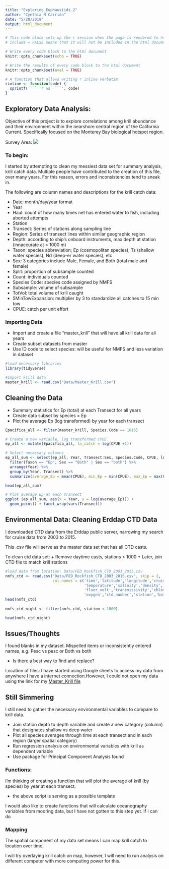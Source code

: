 ```yaml
---
title: "Exploring_Euphausiids_2"
author: "Cynthia N Carrión"
date: "5/20/2019"
output: html_document
---
```


```r
# This code block sets up the r session when the page is rendered to html
# include = FALSE means that it will not be included in the html document

# Write every code block to the html document 
knitr::opts_chunk$set(echo = TRUE)

# Write the results of every code block to the html document 
knitr::opts_chunk$set(eval = TRUE)

# A function that allows writing r inline verbatim
rinline <- function(code) {
  sprintf('``` `r %s` ```', code)
}
```

## Exploratory Data Analysis:

Objective of this project is to explore correlations among krill abundance and their environment within the nearshore central region of the California Current. Specifically focused on the Monterey Bay biological hotspot region.

Survey Area: ![](C:/Users/Stewart Wolf/Desktop/Envs_Rclass_Spring2019/Project/Exploring_Krill/Images/NMFS_stations.png)

### To begin:

I started by attempting to clean my messiest data set for summary analysis, krill catch data. Multiple people have contributed to the creation of this file, over many years. For this reason, errors and inconsistencies tend to sneak in. 

The following are column names and descriptions for the krill catch data:

 + Date: month/day/year format
 + Year
 + Haul: count of how many times net has entered water to fish, including aborted attempts
 + Station
 + Transect: Series of stations along sampling line 
 + Region: Series of transect lines within similar geographic region
 + Depth: according to ship's onboard instruments, max depth at station (innaccurate at > 1000 m)
 + Taxon: species abbreviation; Ep (cosmopolitan species), Ts (shallow water species), Nd (deep-er water species), etc
 + Sex: 3 categories include Male, Female, and Both (total male and female)
 + Split: proportion of subsample counted
 + Count: individuals counted
 + Species Code: species code assigned by NMFS 
 + Subsample: volume of subsample
 + TotVol: total volume of krill caught
 + 5MinTowExpansion: multiplier by 3 to standardize all catches to 15 min tow
 + CPUE: catch per unit effort

### Importing Data

 + Import and create a file “master_krill” that will have all krill data for all years
 + Create subset datasets from master
 + Use ID code to select species: will be useful for NMFS and less variation in dataset


```r
#load necessary libraries
library(tidyverse)

#Import krill data
master_krill <- read.csv("Data/Master_Krill.csv")
```

## Cleaning the Data

 + Summary statistics for Ep (total) at each Transect for all years
 + Create data subset by species = Ep
 + Plot the average Ep (log transformed) by year for each transect

```r
Epacifica_all <- filter(master_krill, Species.Code == 1816)

# Create a new variable, log transformed CPUE
ep_all <- mutate(Epacifica_all, ln_catch = log(CPUE +1))

# Select necessary columns
ep_all_sum <- select(ep_all, Year, Transect:Sex, Species.Code, CPUE, ln_catch) %>%
  filter(Taxon == "Ep", Sex == "Both" | Sex == "both") %>%
  arrange(Year) %>%
  group_by(Year, Transect) %>%
  summarize(average_Ep = mean(CPUE), min_Ep = min(CPUE), max_Ep = max(CPUE), total_Ep = n())

head(ep_all_sum)

# Plot average Ep at each transect 
ggplot (ep_all_sum, aes(x = Year, y = log(average_Ep))) +
  geom_point() + facet_wrap(vars(Transect))
```

## Environmental Data: Cleaning Erddap CTD Data

I downloaded CTD data from the Erddap public server, narrowing my search for cruise data from 2003 to 2015. 

This .csv file will serve as the master data set that has all CTD casts. 

To clean ctd data set:
 + Remove daytime casts, stations > 1000
 + Later, join CTD file to match krill stations

```r
#load data from location: Data/FED_Rockfish_CTD_2003_2015.csv
nmfs_ctd <- read.csv("Data/FED_Rockfish_CTD_2003_2015.csv", skip = 2,
                     col.names = c('time','latitude','longitude','cruise','ctd_index','ctd_depth',
                                   'temperature','salinity','density','dyn_hgt','irradiance',
                                   'fluor_volt','transmissivity','chlorophyll','oxygen_volt',
                                   'oxygen','ctd_number','station','bottom_depth','vessel')) #line 1: names, line 2:units
head(nmfs_ctd)
                     
nmfs_ctd_night <- filter(nmfs_ctd, station < 1000)

head(nmfs_ctd_night)
```


## Issues/Thoughts
I found blanks in my dataset. 
Mispelled items or inconsistently entered names, e.g. Pesc vs pesc or Both vs both

 + Is there a best way to find and replace?
 

Location of files:
I have started using Google sheets to access my data from anywhere I have a internet connection.However, I could not open my data using the link for my [Master_Krill file](https://docs.google.com/spreadsheets/d/1zqw2r9GwwRB4w68U57BlrukNEMaJ90QfZz8yvR9XeIY/edit#gid=0)

## Still Simmering

I still need to gather the necessary environmental variables to compare to krill data.

 + Join station depth to depth variable and create a new category (column) that designates shallow vs deep water
 + Plot all species averages through time at each transect and in each region (larger spatial category)
 + Run regression analysis on environmental variables with krill as dependent variable
 + Use package for Principal Component Analysis found

### Functions:

I'm thinking of creating a function that will plot the average of krill (by species) by year at each transect.

 + the above script is serving as a possible template

I would also like to create functions that will calculate oceanography variables from mooring data, but I have not gotten to this step yet.
If I can do 

### Mapping 

The spatial component of my data set means I can map krill catch to location over time. 

I will try overlaying krill catch on map, however, I will need to run analysis on different computer with more computing power for this. 

